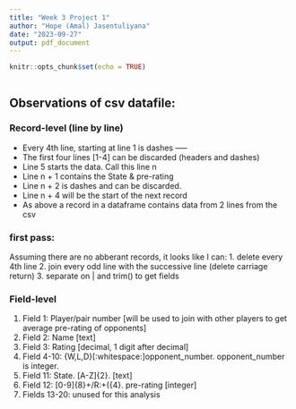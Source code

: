 ```yaml
---
title: "Week 3 Project 1"
author: "Hope (Amal) Jasentuliyana"
date: "2023-09-27"
output: pdf_document
---
```


```r
knitr::opts_chunk$set(echo = TRUE)
```

```r

```

## Observations of csv datafile:
### Record-level (line by line)
* Every 4th line, starting at line 1 is dashes -----
* The first four lines [1-4] can be discarded (headers and dashes)
* Line 5 starts the data. Call this line n
* Line n + 1 contains the State & pre-rating
* Line n + 2 is dashes and can be discarded.
* Line n + 4 will be the start of the next record
* As above a record in a dataframe contains data from 2 lines from the csv

### first pass:

Assuming there are no abberant records, it looks like I can:
1. delete every 4th line
2. join every odd line with the successive line (delete carriage return)
3. separate on | and trim()  to get fields


### Field-level 

1. Field 1: Player/pair number [will be used to join with other players to get average pre-rating of opponents]
2. Field 2: Name  [text]
3. Field 3: Rating [decimal, 1 digit after decimal]
4. Field 4-10: {W,L,D}[:whitespace:]opponent_number. opponent_number is integer.
5. Field 11: State. [A-Z]{2}.  [text]
6. Field 12: [0-9]{8}\s+/R:\s+(\d){4}. pre-rating  [integer] 
7. Fields 13-20: unused for this analysis

